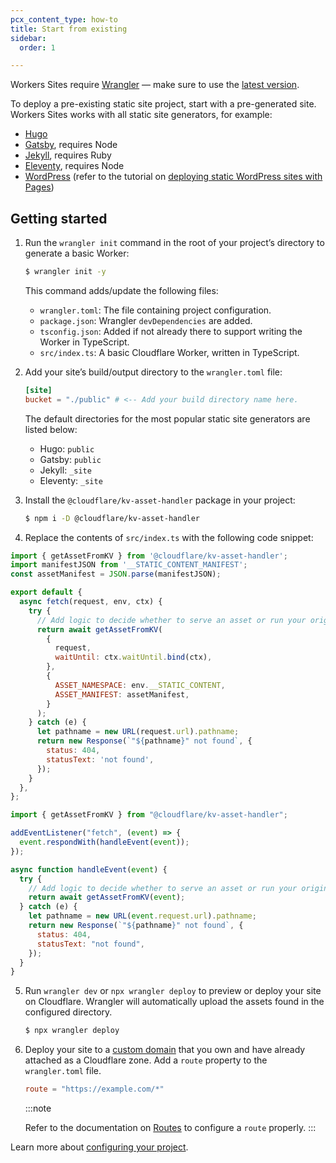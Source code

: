 ```yaml
---
pcx_content_type: how-to
title: Start from existing
sidebar:
  order: 1

---
```



<Render file="workers_sites" />

Workers Sites require [Wrangler](https://github.com/cloudflare/workers-sdk/tree/main/packages/wrangler) — make sure to use the [latest version](/workers/wrangler/install-and-update/#update-wrangler).

To deploy a pre-existing static site project, start with a pre-generated site. Workers Sites works with all static site generators, for example:

* [Hugo](https://gohugo.io/getting-started/quick-start/)
* [Gatsby](https://www.gatsbyjs.org/docs/quick-start/), requires Node
* [Jekyll](https://jekyllrb.com/docs/), requires Ruby
* [Eleventy](https://www.11ty.io/#quick-start), requires Node
* [WordPress](https://wordpress.org) (refer to the tutorial on [deploying static WordPress sites with Pages](/pages/how-to/deploy-a-wordpress-site/))

## Getting started

1. Run the `wrangler init` command in the root of your project’s directory to generate a basic Worker:

   ```sh
   $ wrangler init -y
   ```

   This command adds/update the following files:

   * `wrangler.toml`: The file containing project configuration.
   * `package.json`: Wrangler `devDependencies` are added.
   * `tsconfig.json`: Added if not already there to support writing the Worker in TypeScript.
   * `src/index.ts`: A basic Cloudflare Worker, written in TypeScript.

2. Add your site’s build/output directory to the `wrangler.toml` file:

   ```toml
   [site]
   bucket = "./public" # <-- Add your build directory name here.
   ```

   The default directories for the most popular static site generators are listed below:

   * Hugo: `public`
   * Gatsby: `public`
   * Jekyll: `_site`
   * Eleventy: `_site`

3. Install the `@cloudflare/kv-asset-handler` package in your project:

   ```sh
   $ npm i -D @cloudflare/kv-asset-handler
   ```

4. Replace the contents of `src/index.ts` with the following code snippet:

<Tabs> <TabItem label="js/esm">

```js
import { getAssetFromKV } from '@cloudflare/kv-asset-handler';
import manifestJSON from '__STATIC_CONTENT_MANIFEST';
const assetManifest = JSON.parse(manifestJSON);

export default {
  async fetch(request, env, ctx) {
    try {
      // Add logic to decide whether to serve an asset or run your original Worker code
      return await getAssetFromKV(
        {
          request,
          waitUntil: ctx.waitUntil.bind(ctx),
        },
        {
          ASSET_NAMESPACE: env.__STATIC_CONTENT,
          ASSET_MANIFEST: assetManifest,
        }
      );
    } catch (e) {
      let pathname = new URL(request.url).pathname;
      return new Response(`"${pathname}" not found`, {
        status: 404,
        statusText: 'not found',
      });
    }
  },
};
```

</TabItem> <TabItem label="js/sw">

```js
import { getAssetFromKV } from "@cloudflare/kv-asset-handler";

addEventListener("fetch", (event) => {
  event.respondWith(handleEvent(event));
});

async function handleEvent(event) {
  try {
    // Add logic to decide whether to serve an asset or run your original Worker code
    return await getAssetFromKV(event);
  } catch (e) {
    let pathname = new URL(event.request.url).pathname;
    return new Response(`"${pathname}" not found`, {
      status: 404,
      statusText: "not found",
    });
  }
}
```

</TabItem> </Tabs>

5. Run `wrangler dev` or `npx wrangler deploy` to preview or deploy your site on Cloudflare.
   Wrangler will automatically upload the assets found in the configured directory.

   ```sh
   $ npx wrangler deploy
   ```

6. Deploy your site to a [custom domain](/workers/configuration/routing/custom-domains/) that you own and have already attached as a Cloudflare zone. Add a `route` property to the `wrangler.toml` file.

   ```toml
   route = "https://example.com/*"
   ```

   :::note

   Refer to the documentation on [Routes](/workers/configuration/routing/routes/) to configure a `route` properly. 
   :::

Learn more about [configuring your project](/workers/wrangler/configuration/).
